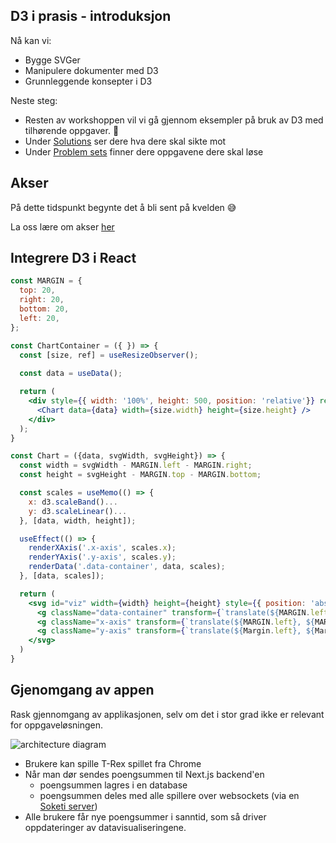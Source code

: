 
<div className="slide">

## D3 i prasis - introduksjon

Nå kan vi:
- Bygge SVGer
- Manipulere dokumenter med D3
- Grunnleggende konsepter i D3

Neste steg:
- Resten av workshoppen vil vi gå gjennom eksempler på bruk av D3 med tilhørende oppgaver. 🙌
- Under [Solutions](../solutions/top-10) ser dere hva dere skal sikte mot
- Under [Problem sets](../problems/top-10) finner dere oppgavene dere skal løse

</div>

<div className="slide">

## Akser

På dette tidspunkt begynte det å bli sent på kvelden 😅

La oss lære om akser [her](https://www.d3indepth.com/axes/)

</div>


<div className="slide">

## Integrere D3 i React

```jsx
const MARGIN = {
  top: 20,
  right: 20,
  bottom: 20,
  left: 20,
};

const ChartContainer = ({ }) => {
  const [size, ref] = useResizeObserver();
  
  const data = useData();

  return (
    <div style={{ width: '100%', height: 500, position: 'relative'}} ref={ref}>
      <Chart data={data} width={size.width} height={size.height} />
    </div>
  );
}

const Chart = ({data, svgWidth, svgHeight}) => {
  const width = svgWidth - MARGIN.left - MARGIN.right;
  const height = svgHeight - MARGIN.top - MARGIN.bottom;

  const scales = useMemo(() => {
    x: d3.scaleBand()...
    y: d3.scaleLinear()...
  }, [data, width, height]);

  useEffect(() => {
    renderXAxis('.x-axis', scales.x);
    renderYAxis('.y-axis', scales.y);
    renderData('.data-container', data, scales);
  }, [data, scales]);

  return (
    <svg id="viz" width={width} height={height} style={{ position: 'absolute' }}>
      <g className="data-container" transform={`translate(${MARGIN.left}, ${Margin.right})`}>
      <g className="x-axis" transform={`translate(${MARGIN.left}, ${MARGIN.top + height})`}></g>
      <g className="y-axis" transform={`translate(${Margin.left}, ${Margin.top})`}></g>
    </svg>
  )
}
```
</div>


<div className="slide">

## Gjenomgang av appen

Rask gjennomgang av applikasjonen, selv om det i stor grad ikke er relevant for oppgaveløsningen.

<Image src={architectureOverview} alt="architecture diagram" />

- Brukere kan spille T-Rex spillet fra Chrome
- Når man dør sendes poengsummen til Next.js backend'en
  - poengsummen lagres i en database
  - poengsummen deles med alle spillere over websockets (via en [Soketi server](https://github.com/soketi/soketi))
- Alle brukere får nye poengsummer i sanntid, som så driver oppdateringer av datavisualiseringene.

</div>